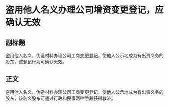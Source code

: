 # 盗用他人名义办理公司增资变更登记，应确认无效
## 副标题
盗用他人名义，伪造材料办理公司工商变更登记，使他人公示地成为有出资义务的股东，该登记行为可确认无效。
## 正文
盗用他人名义，伪造材料办理公司工商变更登记，使他人公示地成为有出资义务的股东，该名义股东可通过行政和民事两种手段获得救济。